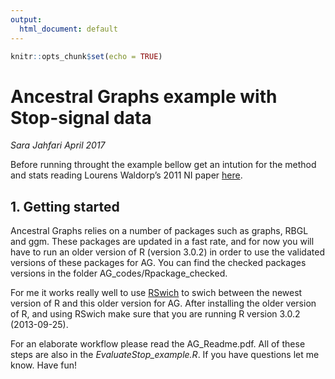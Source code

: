 ```yaml
---
output:
  html_document: default
---
```


```r
knitr::opts_chunk$set(echo = TRUE)
```

# Ancestral Graphs example with Stop-signal data
*Sara Jahfari April 2017*

Before running throught the example bellow get an intution for the method and stats reading Lourens Waldorp's 2011 NI paper [here](http://www.sciencedirect.com/science/article/pii/S1053811910013479).

1. Getting started
----------------------
Ancestral Graphs relies on a number of packages such as graphs, RBGL and ggm. These packages are updated in a fast rate, and for now you will have to run an older version of R (version 3.0.2) in order to use the validated versions of these packages for AG. You can find the checked packages versions in the folder AG_codes/Rpackage_checked. 

For me it works really well to use [RSwich](https://support.rstudio.com/hc/en-us/articles/200486138-Using-Different-Versions-of-R) to swich between the newest version of R and this older version for AG. After installing the older version of R, and using RSwich make sure that you are running R version 3.0.2 (2013-09-25).   

For an elaborate workflow please read the AG_Readme.pdf. All of these steps are also in the *EvaluateStop_example.R*. If you have questions let me know. Have fun!


